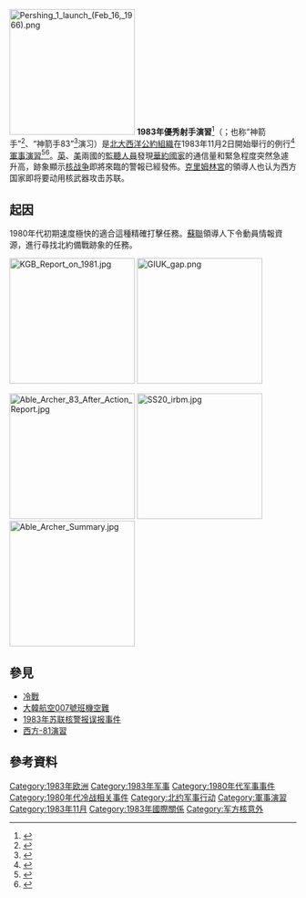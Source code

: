 {{Request translation|time=2019-06-13T05:40:15+00:00}}
[[File:Pershing_1_launch_(Feb_16,_1966).png|220px]]
'''1983年優秀射手演習'''<ref>{{cite book |author1=羅納・D・葛斯特(Ronald D. Gerste） |title=君王、疫疾、世界史：看疾病與大規模傳染病如何扭轉歷史，改變人類命運的方向 |url=https://books.google.com/books?id=ilwXEAAAQBAJ&pg=PT166&lpg=PT166&dq=%E6%BC%94%E4%B9%A0+Able+Archer+83&source=bl&ots=ltlw4s5Nf8&sig=ACfU3U01Lyd37SBsJs470VPlNP2XEY0Frw&hl=zh-CN&sa=X&ved=2ahUKEwjxko2UuNfuAhXI-GEKHc7iB1EQ6AEwG3oECCMQAg#v=onepage&q=%E6%BC%94%E4%B9%A0%20Able%20Archer%2083&f=false |accessdate=2021-02-07}}</ref>（{{lang-en|Able Archer 83}}；也称“神箭手”<ref>{{cite news |title=英国女王“第三次世界大战”讲稿解密 |url=https://www.bbc.com/zhongwen/simp/uk/2013/08/130801_uk_history_archives |accessdate=2021-02-07 |work=BBC |archive-date=2021-02-15 |archive-url=https://web.archive.org/web/20210215171719/https://www.bbc.com/zhongwen/simp/uk/2013/08/130801_uk_history_archives }}</ref>、“神箭手83”<ref>{{cite news |title=1983年，世界滑向“末日边缘” |url=http://qnck.cyol.com/html/2018-05/30/nw.D110000qnck_20180530_1-07.htm |accessdate=2021-02-07 |work=青年参考 |date=2018-05-30 |archive-date=2018-07-19 |archive-url=https://web.archive.org/web/20180719054413/http://qnck.cyol.com/html/2018-05/30/nw.D110000qnck_20180530_1-07.htm }}</ref>演习）是[[北大西洋公約組織|北大西洋公約組織]]在1983年11月2日開始舉行的例行<ref>{{cite web |author1=国际在线 |title=1983年9月26日：差点儿成为世界末日 |url=http://news.cctv.com/science/20071229/105443_1.shtml |website=央视网 |accessdate=2021-02-07}}</ref>[[軍事演習|軍事演習]]<ref>{{cite book
|url=https://books.google.com/books?id=Q2IECQ3WF1oC&pg=PA92
|title=The Dead Volcano: The Background and Effects of Nuclear War Complacency
|author=Stephen J. Cimbala
|publisher=Greenwood Publishing Group
|year=2002
|page=92
|isbn=9780275973872
|access-date=2021-02-07
|archive-date=2020-07-24
|archive-url=https://web.archive.org/web/20200724203732/https://books.google.com/books?id=Q2IECQ3WF1oC&pg=PA92
}}</ref><ref>{{cite web
  |url=http://www2.gwu.edu/~nsarchiv/nukevault/ablearcher
  |title=The Able Archer 83 Sourcebook
  |author=Nate Jones
  |publisher=National Security Archive
  |access-date=2021-02-07
  |archive-date=2015-03-18
  |archive-url=https://web.archive.org/web/20150318020525/http://www2.gwu.edu/~nsarchiv/nukevault/ablearcher/
  }}</ref>。[[英国|英]]、[[美国|美]]兩國的[[監聽人員|監聽人員]]發現[[華沙公約組織|華約國家]]的通信量和緊急程度突然急遽升高，跡象顯示[[核战争|核战争]]即將來臨的警報已經發佈。[[克里姆林宮|克里姆林宮]]的領導人也认为西方国家即将要动用核武器攻击苏联。
== 起因 ==
1980年代初期速度極快的{{link-en|潘興二型导彈|Pershing missile}}適合這種精確打擊任務。[[蘇聯|蘇聯]]領導人下令動員情報資源，進行尋找北約備戰跡象的任務。

[[File:KGB_Report_on_1981.jpg|220px]]
[[File:GIUK_gap.png|220px]]

[[File:Able_Archer_83_After_Action_Report.jpg|220px]]
[[File:SS20_irbm.jpg|220px]]
[[File:Able_Archer_Summary.jpg|220px]]

== 參見 ==
*[[冷戰|冷戰]]
*[[大韓航空007號班機空難|大韓航空007號班機空難]]
*[[1983年苏联核警报误报事件|1983年苏联核警报误报事件]]
*[[西方-81演習|西方-81演習]]

== 參考資料 ==
{{reflist}}

{{Cold War}}
{{勃列日涅夫时代}}
<!---->
[[Category:1983年欧洲|Category:1983年欧洲]]
[[Category:1983年军事|Category:1983年军事]]
[[Category:1980年代军事事件|Category:1980年代军事事件]]
[[Category:1980年代冷战相关事件|Category:1980年代冷战相关事件]]
[[Category:北约军事行动|Category:北约军事行动]]
[[Category:軍事演習|Category:軍事演習]]
[[Category:1983年11月|Category:1983年11月]]
[[Category:1983年國際關係|Category:1983年國際關係]]
[[Category:军方核意外|Category:军方核意外]]